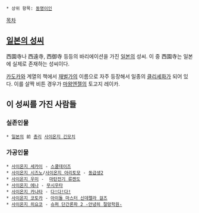  * 상위 항목: [[동명이인]]

[[목차]]

== [[일본의 성씨]] ==
西園寺나 西遠寺, 西御寺 등등의 바리에이션을 가진 [[일본]]의 성씨. 이 중 西園寺는 일본에 실제로 존재하는 성씨이다.

[[카도카와]] 계열의 책에서 [[재벌]]가의 이름으로 자주 등장해서 일종의 [[클리셰]]화가 되어 있다. 이를 살짝 비튼 경우가 [[마왕엔젤]]의 토고지 레이카.


== 이 성씨를 가진 사람들 ==
=== 실존인물 ===
 * [[일본]]의 前 [[총리]] [[사이온지 긴모치]]

=== 가공인물 ===
 * [[사이온지 세카이]] - [[스쿨데이즈]]
 * [[사이온지 시즈노]]/[[사이온지 아리토모]] - [[동급생2]]
 * [[사이온지 우미]] -  [[마탄전기 류켄도]]
 * [[사이온지 에나]] - [[무시우타]]
 * [[사이온지 카나타]] - [[다!다!다!]]
 * [[사이온지 코토카]] - [[아이돌 마스터 신데렐라 걸즈]]
 * [[사이온지 히요코]] - [[슈퍼 단간론파 2 -안녕히 절망학원-]]
